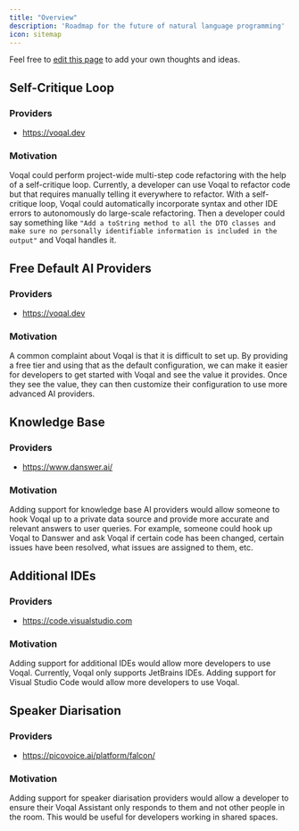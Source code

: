 ```yaml
---
title: "Overview"
description: 'Roadmap for the future of natural language programming'
icon: sitemap
---
```


<Note>Feel free to [edit this page](https://github.com/voqal/docs/edit/master/roadmap/overview.mdx) to add your own thoughts and ideas.</Note>

## Self-Critique Loop

### Providers

- https://voqal.dev

### Motivation

Voqal could perform project-wide multi-step code refactoring with the help of a self-critique loop.
Currently, a developer can use Voqal to refactor code but that requires manually telling it everywhere to refactor.
With a self-critique loop, Voqal could automatically incorporate syntax and other IDE errors to autonomously
do large-scale refactoring. Then a developer could say something like `"Add a toString method to all the DTO classes and
make sure no personally identifiable information is included in the output"` and Voqal handles it.

## Free Default AI Providers

### Providers

- https://voqal.dev

### Motivation

A common complaint about Voqal is that it is difficult to set up. By providing a free tier and using that as the default
configuration, we can make it easier for developers to get started with Voqal and see the value it provides. Once they
see the value, they can then customize their configuration to use more advanced AI providers.

## Knowledge Base

### Providers

- https://www.danswer.ai/

### Motivation

Adding support for knowledge base AI providers would allow someone to hook Voqal up to a private data source
and provide more accurate and relevant answers to user queries. For example, someone could hook up Voqal to Danswer
and ask Voqal if certain code has been changed, certain issues have been resolved, what issues are assigned to them, etc.

## Additional IDEs

### Providers

- https://code.visualstudio.com

### Motivation

Adding support for additional IDEs would allow more developers to use Voqal.
Currently, Voqal only supports JetBrains IDEs.
Adding support for Visual Studio Code would allow more developers to use Voqal.

## Speaker Diarisation

### Providers

- https://picovoice.ai/platform/falcon/

### Motivation

Adding support for speaker diarisation providers would allow a developer to ensure their Voqal Assistant only responds
to them and not other people in the room. This would be useful for developers working in shared spaces.
